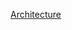 {{ArchitectureDecade|20|1|21}}
{{Commons cat|2010s architecture}}
[[Category:2010年代藝術|Architecture]]